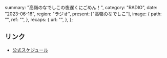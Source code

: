   summary: "高嶺のなでしこの夜遅くにごめん！",
  category: "RADIO",
  date: "2023-06-16",
  region: "ラジオ",
  present: ["高嶺のなでしこ"],
  image: {
    path: "",
    ref: "",
  },
  recaps: {
    url: "",
  },
};

## リンク

- [公式スケジュール](https://takanenonadeshiko.jp/?p=1009)

